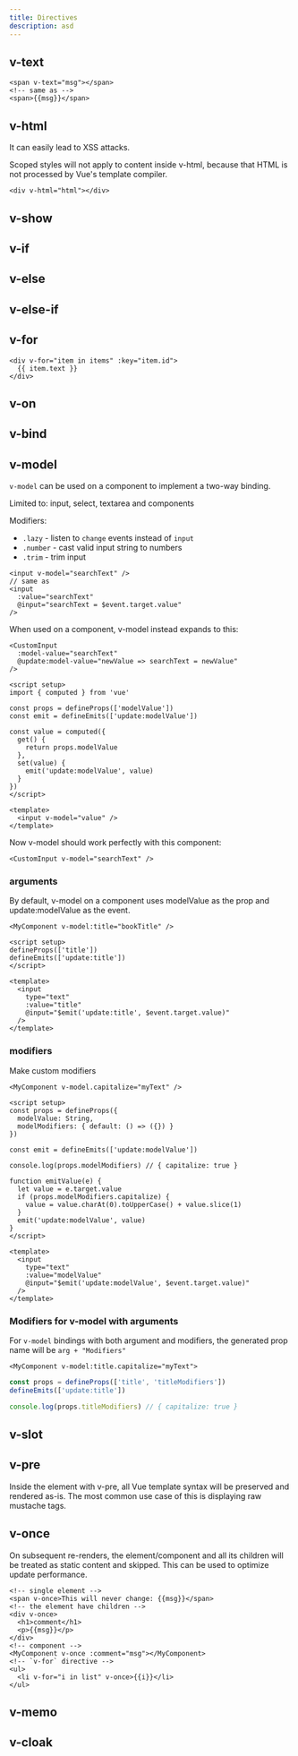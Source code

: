 ```yaml
---
title: Directives
description: asd
---
```


## v-text

```vue
<span v-text="msg"></span>
<!-- same as -->
<span>{{msg}}</span>
```

## v-html

It can easily lead to XSS attacks.

Scoped styles will not apply to content inside v-html, because that HTML is not processed by Vue's template compiler.

```vue
<div v-html="html"></div>
```

## v-show

## v-if

## v-else

## v-else-if

## v-for

```vue
<div v-for="item in items" :key="item.id">
  {{ item.text }}
</div>
```

## v-on

## v-bind

## v-model

`v-model` can be used on a component to implement a two-way binding.

Limited to: input, select, textarea and components

Modifiers: 

- `.lazy` - listen to `change` events instead of `input`
- `.number` - cast valid input string to numbers
- `.trim` - trim input

```vue
<input v-model="searchText" />
// same as
<input
  :value="searchText"
  @input="searchText = $event.target.value"
/>
```

When used on a component, v-model instead expands to this:

```vue
<CustomInput
  :model-value="searchText"
  @update:model-value="newValue => searchText = newValue"
/>
```

```vue title="CustomInput.vue"
<script setup>
import { computed } from 'vue'

const props = defineProps(['modelValue'])
const emit = defineEmits(['update:modelValue'])

const value = computed({
  get() {
    return props.modelValue
  },
  set(value) {
    emit('update:modelValue', value)
  }
})
</script>

<template>
  <input v-model="value" />
</template>
```
Now v-model should work perfectly with this component:

```vue
<CustomInput v-model="searchText" />
```

### arguments

By default, v-model on a component uses modelValue as the prop and update:modelValue as the event.

```vue
<MyComponent v-model:title="bookTitle" />
```

```vue title="MyComponent.vue"
<script setup>
defineProps(['title'])
defineEmits(['update:title'])
</script>

<template>
  <input
    type="text"
    :value="title"
    @input="$emit('update:title', $event.target.value)"
  />
</template>
```

### modifiers

Make custom modifiers

```vue
<MyComponent v-model.capitalize="myText" />
```

```vue title="MyComponent.vue"
<script setup>
const props = defineProps({
  modelValue: String,
  modelModifiers: { default: () => ({}) }
})

const emit = defineEmits(['update:modelValue'])

console.log(props.modelModifiers) // { capitalize: true }

function emitValue(e) {
  let value = e.target.value
  if (props.modelModifiers.capitalize) {
    value = value.charAt(0).toUpperCase() + value.slice(1)
  }
  emit('update:modelValue', value)
}
</script>

<template>
  <input
    type="text"
    :value="modelValue"
    @input="$emit('update:modelValue', $event.target.value)"
  />
</template>
```

### Modifiers for v-model with arguments

For `v-model` bindings with both argument and modifiers, the generated prop name will be `arg + "Modifiers"`

```vue
<MyComponent v-model:title.capitalize="myText">
```

```js
const props = defineProps(['title', 'titleModifiers'])
defineEmits(['update:title'])

console.log(props.titleModifiers) // { capitalize: true }
```

## v-slot

## v-pre

Inside the element with v-pre, all Vue template syntax will be preserved and rendered as-is. The most common use case of this is displaying raw mustache tags.

## v-once

On subsequent re-renders, the element/component and all its children will be treated as static content and skipped. This can be used to optimize update performance.

```vue
<!-- single element -->
<span v-once>This will never change: {{msg}}</span>
<!-- the element have children -->
<div v-once>
  <h1>comment</h1>
  <p>{{msg}}</p>
</div>
<!-- component -->
<MyComponent v-once :comment="msg"></MyComponent>
<!-- `v-for` directive -->
<ul>
  <li v-for="i in list" v-once>{{i}}</li>
</ul>
```

## v-memo 

## v-cloak